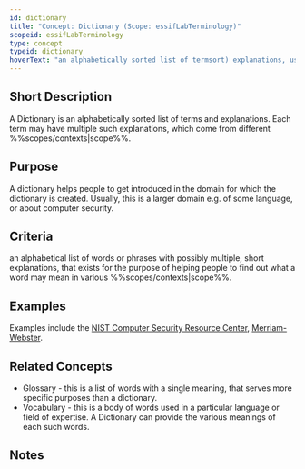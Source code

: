 ```yaml
---
id: dictionary
title: "Concept: Dictionary (Scope: essifLabTerminology)"
scopeid: essifLabTerminology
type: concept
typeid: dictionary
hoverText: "an alphabetically sorted list of termsort) explanations, usually aimed to help people understand texts around a certain (set of) topic(s) in some context(s)."
---
```


## Short Description
<!--REQUIRED--in 1-3 sentences that describe the concept to a layperson with reasonable accuracy.-->
A Dictionary is an alphabetically sorted list of terms and explanations. Each term may have multiple such explanations, which come from different %%scopes/contexts|scope%%. 

## Purpose
<!--Describe why the concept is needed. What purposes does it serve? What can you do with it that you cannot do (as well) without it? What objectives does it help realize? Why is this conceptevant within its scope of definition?-->
A dictionary helps people to get introduced in the domain for which the dictionary is created. Usually, this is a larger domain e.g. of some language, or about computer security.

## Criteria
<!--REQUIRED--How is this concept different from related ideas? What are essential characteristics that must be true? This is where you specify the [intensional definition](https://en.wikipedia.org/wiki/Extensional_and_intensional_definitions) of the concept, i.e. the necessary and sufficient conditions for when the term should be used. This makes that the conceptomes crystal clear. In the case of nouns, this is equivalent to specifying the properties that an object needs to have in order to be counted as a referent of the term.-->
an alphabetical list of words or phrases with possibly multiple, short explanations, that exists for the purpose of helping people to find out what a word may mean in various %%scopes/contexts|scope%%.

## Examples
<!--This (optional) section contains examples, both of what satisfies the definition (and hence qualifies as an instance of Glossary), ans what does not. If you can think of examples for which the criterion may not (always) work, then describe them, too, and inform the reader why this hasn't affected the definition (yet) - e.g. because such cases are irrelevant to the scope within which the term is defined.-->
Examples include the [NIST Computer Security Resource Center](https://csrc.nist.gov/glossary), [Merriam-Webster](https://www.merriam-webster.com/dictionary/).

## Related Concepts
<!--This (optional) section lists words/phrases that are encountered in other contexts that have the same or a sufficiently similar meaning as Glossary. In this section you may point out the (subtle) differences between Glossary and this related terminology. This helps readers better/deeper understand Glossary, and how it may be used to relate to existing texts. Ideally, such references are accompanied with links to (preferredly authoritative) sources.-->
- Glossary - this is a list of words with a single meaning, that serves more specific purposes than a dictionary.
- Vocabulary - this is a body of words used in a particular language or field of expertise. A Dictionary can provide the various meanings of each such words.

## Notes
<!--This (optional) section is the place to put anything for which there is no other good place to put it.-->


<!--
---
## Footnotes

[//]: # This (optional) section contains any footnotes that may have been specified in the text above.

[^1]: the text for footnote [^1] goes here.

-->
